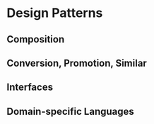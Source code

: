 # Design Patterns {#sec:design-patterns}

## Composition


## Conversion, Promotion, Similar


## Interfaces


## Domain-specific Languages

